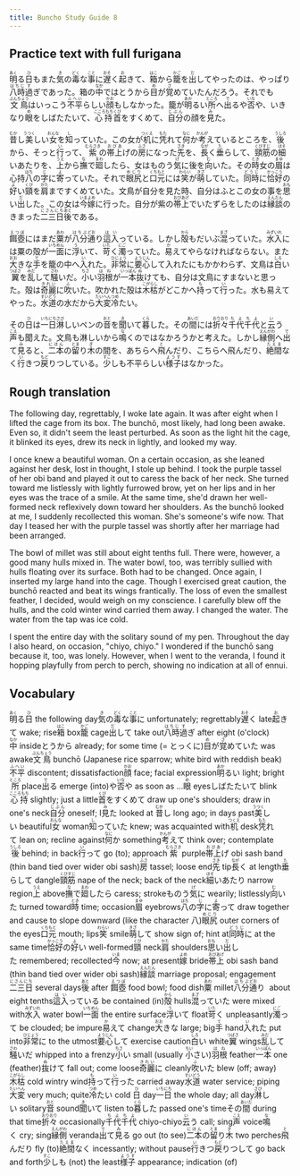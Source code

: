 ```yaml
---
title: Buncho Study Guide 8
---
```


## Practice text with full furigana

<p>
<ruby><rb>明</rb><rt>あく</rt></ruby>る<ruby><rb>日</rb><rt>ひ</rt></ruby>もまた<ruby><rb>気</rb><rt>き</rt></ruby>の<ruby><rb>毒</rb><rt>どく</rt></ruby>な<ruby><rb>事</rb><rt>こと</rt></ruby>に<ruby><rb>遅</rb><rt>おそ</rt></ruby>く<ruby><rb>起</rb><rt>お</rt></ruby>きて、<ruby><rb>箱</rb><rt>はこ</rt></ruby>から<ruby><rb>籠</rb><rt>かご</rt></ruby>を<ruby><rb>出</rb><rt>だ</rt></ruby>してやったのは、やっぱり<ruby><rb>八時</rb><rt>はちじ</rt></ruby><ruby><rb>過</rb><rt>す</rt></ruby>ぎであった。箱の<ruby><rb>中</rb><rt>なか</rt></ruby>ではとうから<ruby><rb>目</rb><rt>め</rt></ruby>が<ruby><rb>覚</rb><rt>さ</rt></ruby>めていたんだろう。それでも<ruby><rb>文鳥</rb><rt>ぶんちょう</rt></ruby>はいっこう<ruby><rb>不平</rb><rt>ふへい</rt></ruby>らしい<ruby><rb>顔</rb><rt>かお</rt></ruby>もしなかった。籠が<ruby><rb>明</rb><rt>あか</rt></ruby>るい<ruby><rb>所</rb><rt>ところ</rt></ruby>へ<ruby><rb>出</rb><rt>で</rt></ruby>るや<ruby><rb>否</rb><rt>いな</rt></ruby>や、いきなり<ruby><rb>眼</rb><rt>め</rt></ruby>をしばたたいて、<ruby><rb>心持</rb><rt>こころもち</rt></ruby><ruby><rb>首</rb><rt>くび</rt></ruby>をすくめて、<ruby><rb>自分</rb><rt>じぶん</rt></ruby>の顔を<ruby><rb>見</rb><rt>み</rt></ruby>た。
</p>

<p>
<ruby><rb>昔</rb><rt>むか</rt></ruby>し<ruby><rb>美</rb><rt>うつく</rt></ruby>しい<ruby><rb>女</rb><rt>おんな</rt></ruby>を<ruby><rb>知</rb><rt>し</rt></ruby>っていた。この女が<ruby><rb>机</rb><rt>つくえ</rt></ruby>に<ruby><rb>凭</rb><rt>もた</rt></ruby>れて<ruby><rb>何</rb><rt>なに</rt></ruby>か<ruby><rb>考</rb><rt>かんが</rt></ruby>えているところを、<ruby><rb>後</rb><rt>うしろ</rt></ruby>から、そっと<ruby><rb>行</rb><rt>い</rt></ruby>って、<ruby><rb>紫</rb><rt>むらさき</rt></ruby>の<ruby><rb>帯上</rb><rt>おびあ</rt></ruby>げの<ruby><rb>房</rb><rt>ふさ</rt></ruby>になった<ruby><rb>先</rb><rt>さき</rt></ruby>を、<ruby><rb>長</rb><rt>なが</rt></ruby>く<ruby><rb>垂</rb><rt>た</rt></ruby>らして、<ruby><rb>頸筋</rb><rt>くびすじ</rt></ruby>の<ruby><rb>細</rb><rt>ほそ</rt></ruby>いあたりを、<ruby><rb>上</rb><rt>うえ</rt></ruby>から<ruby><rb>撫</rb><rt>な</rt></ruby>で<ruby><rb>廻</rb><rt>まわ</rt></ruby>したら、女はものう<ruby><rb>気</rb><rt>げ</rt></ruby>に後を<ruby><rb>向</rb><rt>む</rt></ruby>いた。その<ruby><rb>時</rb><rt>とき</rt></ruby>女の<ruby><rb>眉</rb><rt>まゆ</rt></ruby>は心持<ruby><rb>八</rb><rt>はち</rt></ruby>の<ruby><rb>字</rb><rt>じ</rt></ruby>に<ruby><rb>寄</rb><rt>よ</rt></ruby>っていた。それで<ruby><rb>眼尻</rb><rt>めじり</rt></ruby>と<ruby><rb>口元</rb><rt>くちもと</rt></ruby>には<ruby><rb>笑</rb><rt>わらい</rt></ruby>が<ruby><rb>萌</rb><rt>きざ</rt></ruby>していた。<ruby><rb>同時</rb><rt>どうじ</rt></ruby>に<ruby><rb>恰好</rb><rt>かっこう</rt></ruby>の<ruby><rb>好</rb><rt>よ</rt></ruby>い<ruby><rb>頸</rb><rt>くび</rt></ruby>を<ruby><rb>肩</rb><rt>かた</rt></ruby>まですくめていた。文鳥が自分を見た時、自分はふとこの女の事を<ruby><rb>思</rb><rt>おも</rt></ruby>い<ruby><rb>出</rb><rt>だ</rt></ruby>した。この女は<ruby><rb>今</rb><rt>いま</rt></ruby><ruby><rb>嫁</rb><rt>よめ</rt></ruby>に行った。自分が紫の<ruby><rb>帯上</rb><rt>おびあげ</rt></ruby>でいたずらをしたのは<ruby><rb>縁談</rb><rt>えんだん</rt></ruby>のきまった<ruby><rb>二三日</rb><rt>にさんにち</rt></ruby><ruby><rb>後</rb><rt>あと</rt></ruby>である。
</p>

<p>
<ruby><rb>餌壺</rb><rt>えつぼ</rt></ruby>にはまだ<ruby><rb>粟</rb><rt>あわ</rt></ruby>が<ruby><rb>八分</rb><rt>はちぶ</rt></ruby><ruby><rb>通</rb><rt>どお</rt></ruby>り<ruby><rb>這入</rb><rt>はい</rt></ruby>っている。しかし<ruby><rb>殻</rb><rt>から</rt></ruby>もだいぶ<ruby><rb>混</rb><rt>まざ</rt></ruby>っていた。<ruby><rb>水入</rb><rt>みずいれ</rt></ruby>には粟の殻が<ruby><rb>一面</rb><rt>いちめん</rt></ruby>に<ruby><rb>浮</rb><rt>う</rt></ruby>いて、<ruby><rb>苛</rb><rt>いた</rt></ruby>く<ruby><rb>濁</rb><rt>にご</rt></ruby>っていた。<ruby><rb>易</rb><rt>か</rt></ruby>えてやらなければならない。また<ruby><rb>大</rb><rt>おお</rt></ruby>きな<ruby><rb>手</rb><rt>て</rt></ruby>を籠の中へ<ruby><rb>入</rb><rt>い</rt></ruby>れた。<ruby><rb>非常</rb><rt>ひじょう</rt></ruby>に<ruby><rb>要心</rb><rt>ようじん</rt></ruby>して入れたにもかかわらず、文鳥は<ruby><rb>白</rb><rt>しろ</rt></ruby>い<ruby><rb>翼</rb><rt>つばさ</rt></ruby>を<ruby><rb>乱</rb><rt>みだ</rt></ruby>して<ruby><rb>騒</rb><rt>さわ</rt></ruby>いだ。<ruby><rb>小</rb><rt>ちさ</rt></ruby>い<ruby><rb>羽根</rb><rt>はね</rt></ruby>が<ruby><rb>一本</rb><rt>いっぽん</rt></ruby><ruby><rb>抜</rb><rt>ぬ</rt></ruby>けても、自分は文鳥にすまないと思った。殻は<ruby><rb>奇麗</rb><rt>きれい</rt></ruby>に<ruby><rb>吹</rb><rt>ふ</rt></ruby>いた。吹かれた殻は<ruby><rb>木枯</rb><rt>こがらし</rt></ruby>がどこかへ<ruby><rb>持</rb><rt>も</rt></ruby>って<ruby><rb>行</rb><rt>い</rt></ruby>った。水も易えてやった。<ruby><rb>水道</rb><rt>すいどう</rt></ruby>の水だから<ruby><rb>大変</rb><rt>たいへん</rt></ruby><ruby><rb>冷</rb><rt>つめ</rt></ruby>たい。
</p>

<p>
その<ruby><rb>日</rb><rt>ひ</rt></ruby>は<ruby><rb>一日</rb><rt>いちにち</rt></ruby><ruby><rb>淋</rb><rt>さび</rt></ruby>しいペンの<ruby><rb>音</rb><rt>おと</rt></ruby>を<ruby><rb>聞</rb><rt>き</rt></ruby>いて<ruby><rb>暮</rb><rt>くら</rt></ruby>した。その<ruby><rb>間</rb><rt>あいだ</rt></ruby>には<ruby><rb>折々</rb><rt>おりおり</rt></ruby><ruby><rb>千代千代</rb><rt>ちよちよ</rt></ruby>と<ruby><rb>云</rb><rt>い</rt></ruby>う<ruby><rb>声</rb><rt>こえ</rt></ruby>も聞えた。文鳥も淋しいから<ruby><rb>鳴</rb><rt>な</rt></ruby>くのではなかろうかと考えた。しかし<ruby><rb>縁側</rb><rt>えんがわ</rt></ruby>へ<ruby><rb>出</rb><rt>で</rt></ruby>て<ruby><rb>見</rb><rt>み</rt></ruby>ると、<ruby><rb>二本</rb><rt>にほん</rt></ruby>の<ruby><rb>留</rb><rt>とま</rt></ruby>り<ruby><rb>木</rb><rt>ぎ</rt></ruby>の間を、あちらへ<ruby><rb>飛</rb><rt>と</rt></ruby>んだり、こちらへ飛んだり、<ruby><rb>絶間</rb><rt>たえま</rt></ruby>なく<ruby><rb>行</rb><rt>い</rt></ruby>きつ<ruby><rb>戻</rb><rt>もど</rt></ruby>りつしている。<ruby><rb>少</rb><rt>すこ</rt></ruby>しも不平らしい<ruby><rb>様子</rb><rt>ようす</rt></ruby>はなかった。
</p>


## Rough translation

The following day, regrettably, I woke late again. It was after eight when I lifted the cage from its box. The bunchō, most likely, had long been awake. Even so, it didn't seem the least perturbed. As soon as the light hit the cage, it blinked its eyes, drew its neck in lightly, and looked my way. 

I once knew a beautiful woman. On a certain occasion, as she leaned against her desk, lost in thought, I stole up behind. I took the purple tassel of her obi band and played it out to caress the back of her neck. She turned toward me listlessly with lightly furrowed brow, yet on her lips and in her eyes was the trace of a smile. At the same time, she'd drawn her well-formed neck reflexively down toward her shoulders. As the bunchō looked at me, I suddenly recollected this woman. She's someone's wife now. That day I teased her with the purple tassel was shortly after her marriage had been arranged.

The bowl of millet was still about eight tenths full. There were, however, a good many hulls mixed in. The water bowl, too, was terribly sullied with hulls floating over its surface. Both had to be changed. Once again, I inserted my large hand into the cage. Though I exercised great caution, the bunchō reacted and beat its wings frantically. The loss of even the smallest feather, I decided, would weigh on my conscience. I carefully blew off the hulls, and the cold winter wind carried them away. I changed the water. The water from the tap was ice cold.

I spent the entire day with the solitary sound of my pen. Throughout the day I also heard, on occasion, "chiyo, chiyo." I wondered if the bunchō sang because it, too, was lonely. However, when I went to the veranda, I found it hopping playfully from perch to perch, showing no indication at all of ennui.   


## Vocabulary

<p>
<span class="vocabstudy"><ruby><rb>明</rb><rt>あく</rt></ruby>る<ruby><rb>日</rb><rt>ひ</rt></ruby>&nbsp;the following day</span><span class="vocabstudy"><ruby><rb>気</rb><rt>き</rt></ruby>の<ruby><rb>毒</rb><rt>どく</rt></ruby>な<ruby><rb>事</rb><rt>こと</rt></ruby>に&nbsp;unfortunately; regrettably</span><span class="vocabstudy"><ruby><rb>遅</rb><rt>おそ</rt></ruby>く&nbsp;late</span><span class="vocabstudy"><ruby><rb>起</rb><rt>お</rt></ruby>きて&nbsp;wake; rise</span><span class="vocabstudy"><ruby><rb>箱</rb><rt>はこ</rt></ruby>&nbsp;box</span><span class="vocabstudy"><ruby><rb>籠</rb><rt>かご</rt></ruby>&nbsp;cage</span><span class="vocabstudy"><ruby><rb>出</rb><rt>だ</rt></ruby>して&nbsp;take out</span><span class="vocabstudy"><ruby><rb>八時</rb><rt>はちじ</rt></ruby><ruby><rb>過</rb><rt>す</rt></ruby>ぎ&nbsp;after eight (o'clock)</span><span class="vocabstudy"><ruby><rb>中</rb><rt>なか</rt></ruby>&nbsp;inside</span><span class="vocabstudy">とうから&nbsp;already; for some time (= とっくに)</span><span class="vocabstudy"><ruby><rb>目</rb><rt>め</rt></ruby>が<ruby><rb>覚</rb><rt>さ</rt></ruby>めていた&nbsp;was awake</span><span class="vocabstudy"><ruby><rb>文鳥</rb><rt>ぶんちょう</rt></ruby>&nbsp;bunchō (Japanese rice sparrow; white bird with reddish beak)</span><span class="vocabstudy"><ruby><rb>不平</rb><rt>ふへい</rt></ruby>&nbsp;discontent; dissatisfaction</span><span class="vocabstudy"><ruby><rb>顔</rb><rt>かお</rt></ruby>&nbsp;face; facial expression</span><span class="vocabstudy"><ruby><rb>明</rb><rt>あか</rt></ruby>るい&nbsp;light; bright</span><span class="vocabstudy"><ruby><rb>所</rb><rt>ところ</rt></ruby>&nbsp;place</span><span class="vocabstudy"><ruby><rb>出</rb><rt>で</rt></ruby>る&nbsp;emerge (into)</span><span class="vocabstudy">や<ruby><rb>否</rb><rt>いな</rt></ruby>や&nbsp;as soon as ...</span><span class="vocabstudy"><ruby><rb>眼</rb><rt>め</rt></ruby>&nbsp;eyes</span><span class="vocabstudy">しばたたいて&nbsp;blink</span><span class="vocabstudy"><ruby><rb>心持</rb><rt>こころもち</rt></ruby>&nbsp;slightly; just a little</span><span class="vocabstudy"><ruby><rb>首</rb><rt>くび</rt></ruby>をすくめて&nbsp;draw up one's shoulders; draw in one's neck</span><span class="vocabstudy"><ruby><rb>自分</rb><rt>じぶん</rt></ruby>&nbsp;oneself; I</span><span class="vocabstudy"><ruby><rb>見</rb><rt>み</rt></ruby>た&nbsp;looked at</span>
<span class="vocabstudy"><ruby><rb>昔</rb><rt>むか</rt></ruby>し&nbsp;long ago; in days past</span><span class="vocabstudy"><ruby><rb>美</rb><rt>うつく</rt></ruby>しい&nbsp;beautiful</span><span class="vocabstudy"><ruby><rb>女</rb><rt>おんな</rt></ruby>&nbsp;woman</span><span class="vocabstudy"><ruby><rb>知</rb><rt>し</rt></ruby>っていた&nbsp;knew; was acquainted with</span><span class="vocabstudy"><ruby><rb>机</rb><rt>つくえ</rt></ruby>&nbsp;desk</span><span class="vocabstudy"><ruby><rb>凭</rb><rt>もた</rt></ruby>れて&nbsp;lean on; recline against</span><span class="vocabstudy"><ruby><rb>何</rb><rt>なに</rt></ruby>か&nbsp;something</span><span class="vocabstudy"><ruby><rb>考</rb><rt>かんが</rt></ruby>えて&nbsp;think over; contemplate</span><span class="vocabstudy"><ruby><rb>後</rb><rt>うしろ</rt></ruby>&nbsp;behind; in back</span><span class="vocabstudy"><ruby><rb>行</rb><rt>い</rt></ruby>って&nbsp;go (to); approach</span><span class="vocabstudy"><ruby><rb>紫</rb><rt>むらさき</rt></ruby>&nbsp;purple</span><span class="vocabstudy"><ruby><rb>帯上</rb><rt>おびあ</rt></ruby>げ&nbsp;obi sash band (thin band tied over wider obi sash)</span><span class="vocabstudy"><ruby><rb>房</rb><rt>ふさ</rt></ruby>&nbsp;tassel; loose end</span><span class="vocabstudy"><ruby><rb>先</rb><rt>さき</rt></ruby>&nbsp;tip</span><span class="vocabstudy"><ruby><rb>長</rb><rt>なが</rt></ruby>く&nbsp;at length</span><span class="vocabstudy"><ruby><rb>垂</rb><rt>た</rt></ruby>らして&nbsp;dangle</span><span class="vocabstudy"><ruby><rb>頸筋</rb><rt>くびすじ</rt></ruby>&nbsp;nape of the neck; back of the neck</span><span class="vocabstudy"><ruby><rb>細</rb><rt>ほそ</rt></ruby>いあたり&nbsp;narrow region</span><span class="vocabstudy"><ruby><rb>上</rb><rt>うえ</rt></ruby>&nbsp;above</span><span class="vocabstudy"><ruby><rb>撫</rb><rt>な</rt></ruby>で<ruby><rb>廻</rb><rt>まわ</rt></ruby>したら&nbsp;caress; stroke</span><span class="vocabstudy">ものう<ruby><rb>気</rb><rt>げ</rt></ruby>に&nbsp;wearily; listlessly</span><span class="vocabstudy"><ruby><rb>向</rb><rt>む</rt></ruby>いた&nbsp;turned toward</span><span class="vocabstudy"><ruby><rb>時</rb><rt>とき</rt></ruby>&nbsp;time; occasion</span><span class="vocabstudy"><ruby><rb>眉</rb><rt>まゆ</rt></ruby>&nbsp;eyebrows</span><span class="vocabstudy"><ruby><rb>八</rb><rt>はち</rt></ruby>の<ruby><rb>字</rb><rt>じ</rt></ruby>に<ruby><rb>寄</rb><rt>よ</rt></ruby>って&nbsp;draw together and cause to slope downward (like the character 八)</span><span class="vocabstudy"><ruby><rb>眼尻</rb><rt>めじり</rt></ruby>&nbsp;outer corners of the eyes</span><span class="vocabstudy"><ruby><rb>口元</rb><rt>くちもと</rt></ruby>&nbsp;mouth; lips</span><span class="vocabstudy"><ruby><rb>笑</rb><rt>わらい</rt></ruby>&nbsp;smile</span><span class="vocabstudy"><ruby><rb>萌</rb><rt>きざ</rt></ruby>して&nbsp;show sign of; hint at</span><span class="vocabstudy"><ruby><rb>同時</rb><rt>どうじ</rt></ruby>に&nbsp;at the same time</span><span class="vocabstudy"><ruby><rb>恰好</rb><rt>かっこう</rt></ruby>の<ruby><rb>好</rb><rt>よ</rt></ruby>い&nbsp;well-formed</span><span class="vocabstudy"><ruby><rb>頸</rb><rt>くび</rt></ruby>&nbsp;neck</span><span class="vocabstudy"><ruby><rb>肩</rb><rt>かた</rt></ruby>&nbsp;shoulders</span><span class="vocabstudy"><ruby><rb>思</rb><rt>おも</rt></ruby>い<ruby><rb>出</rb><rt>だ</rt></ruby>した&nbsp;remembered; recollected</span><span class="vocabstudy"><ruby><rb>今</rb><rt>いま</rt></ruby>&nbsp;now; at present</span><span class="vocabstudy"><ruby><rb>嫁</rb><rt>よめ</rt></ruby>&nbsp;bride</span><span class="vocabstudy"><ruby><rb>帯上</rb><rt>おびあげ</rt></ruby>&nbsp;obi sash band (thin band tied over wider obi sash)</span><span class="vocabstudy"><ruby><rb>縁談</rb><rt>えんだん</rt></ruby>&nbsp;marriage proposal; engagement</span><span class="vocabstudy"><ruby><rb>二三日</rb><rt>にさんにち</rt></ruby>&nbsp;several days</span><span class="vocabstudy"><ruby><rb>後</rb><rt>あと</rt></ruby>&nbsp;after</span>
<span class="vocabstudy"><ruby><rb>餌壺</rb><rt>えつぼ</rt></ruby>&nbsp;food bowl; food dish</span><span class="vocabstudy"><ruby><rb>粟</rb><rt>あわ</rt></ruby>&nbsp;millet</span><span class="vocabstudy"><ruby><rb>八分</rb><rt>はちぶ</rt></ruby><ruby><rb>通</rb><rt>どお</rt></ruby>り&nbsp; about eight tenths</span><span class="vocabstudy"><ruby><rb>這入</rb><rt>はい</rt></ruby>っている&nbsp;be contained (in)</span><span class="vocabstudy"><ruby><rb>殻</rb><rt>から</rt></ruby>&nbsp;hulls</span><span class="vocabstudy"><ruby><rb>混</rb><rt>まざ</rt></ruby>っていた&nbsp;were mixed with</span><span class="vocabstudy"><ruby><rb>水入</rb><rt>みずいれ</rt></ruby>&nbsp;water bowl</span><span class="vocabstudy"><ruby><rb>一面</rb><rt>いちめん</rt></ruby>&nbsp;the entire surface</span><span class="vocabstudy"><ruby><rb>浮</rb><rt>う</rt></ruby>いて&nbsp;float</span><span class="vocabstudy"><ruby><rb>苛</rb><rt>いた</rt></ruby>く&nbsp;unpleasantly</span><span class="vocabstudy"><ruby><rb>濁</rb><rt>にご</rt></ruby>って&nbsp;be clouded; be impure</span><span class="vocabstudy"><ruby><rb>易</rb><rt>か</rt></ruby>えて&nbsp;change</span><span class="vocabstudy"><ruby><rb>大</rb><rt>おお</rt></ruby>きな&nbsp;large; big</span><span class="vocabstudy"><ruby><rb>手</rb><rt>て</rt></ruby>&nbsp;hand</span><span class="vocabstudy"><ruby><rb>入</rb><rt>い</rt></ruby>れた&nbsp;put into</span><span class="vocabstudy"><ruby><rb>非常</rb><rt>ひじょう</rt></ruby>に&nbsp;to the utmost</span><span class="vocabstudy"><ruby><rb>要心</rb><rt>ようじん</rt></ruby>して&nbsp;exercise caution</span><span class="vocabstudy"><ruby><rb>白</rb><rt>しろ</rt></ruby>い&nbsp;white</span><span class="vocabstudy"><ruby><rb>翼</rb><rt>つばさ</rt></ruby>&nbsp;wings</span><span class="vocabstudy"><ruby><rb>乱</rb><rt>みだ</rt></ruby>して<ruby><rb>騒</rb><rt>さわ</rt></ruby>いだ&nbsp;whipped into a frenzy</span><span class="vocabstudy"><ruby><rb>小</rb><rt>ちさ</rt></ruby>い&nbsp;small (usually <ruby><rb>小</rb><rt>ちい</rt></ruby>さい)</span><span class="vocabstudy"><ruby><rb>羽根</rb><rt>はね</rt></ruby>&nbsp;feather</span><span class="vocabstudy"><ruby><rb>一本</rb><rt>いっぽん</rt></ruby>&nbsp;one (feather)</span><span class="vocabstudy"><ruby><rb>抜</rb><rt>ぬ</rt></ruby>けて&nbsp;fall out; come loose</span><span class="vocabstudy"><ruby><rb>奇麗</rb><rt>きれい</rt></ruby>に&nbsp;cleanly</span><span class="vocabstudy"><ruby><rb>吹</rb><rt>ふ</rt></ruby>いた&nbsp;blew (off; away)</span><span class="vocabstudy"><ruby><rb>木枯</rb><rt>こがらし</rt></ruby>&nbsp;cold wintry wind</span><span class="vocabstudy"><ruby><rb>持</rb><rt>も</rt></ruby>って<ruby><rb>行</rb><rt>い</rt></ruby>った&nbsp;carried away</span><span class="vocabstudy"><ruby><rb>水道</rb><rt>すいどう</rt></ruby>&nbsp;water service; piping</span><span class="vocabstudy"><ruby><rb>大変</rb><rt>たいへん</rt></ruby>&nbsp;very much; quite</span><span class="vocabstudy"><ruby><rb>冷</rb><rt>つめ</rt></ruby>たい&nbsp;cold</span>
<span class="vocabstudy"><ruby><rb>日</rb><rt>ひ</rt></ruby>&nbsp;day</span><span class="vocabstudy"><ruby><rb>一日</rb><rt>いちにち</rt></ruby>&nbsp;the whole day; all day</span><span class="vocabstudy"><ruby><rb>淋</rb><rt>さび</rt></ruby>しい&nbsp;solitary</span><span class="vocabstudy"><ruby><rb>音</rb><rt>おと</rt></ruby>&nbsp;sound</span><span class="vocabstudy"><ruby><rb>聞</rb><rt>き</rt></ruby>いて&nbsp;listen to</span><span class="vocabstudy"><ruby><rb>暮</rb><rt>くら</rt></ruby>した&nbsp;passed one's time</span><span class="vocabstudy">その<ruby><rb>間</rb><rt>あいだ</rt></ruby>&nbsp;during that time</span><span class="vocabstudy"><ruby><rb>折々</rb><rt>おりおり</rt></ruby>&nbsp;occasionally</span><span class="vocabstudy"><ruby><rb>千代千代</rb><rt>ちよちよ</rt></ruby>&nbsp;chiyo-chiyo</span><span class="vocabstudy"><ruby><rb>云</rb><rt>い</rt></ruby>う&nbsp;call; sing</span><span class="vocabstudy"><ruby><rb>声</rb><rt>こえ</rt></ruby>&nbsp;voice</span><span class="vocabstudy"><ruby><rb>鳴</rb><rt>な</rt></ruby>く&nbsp;cry; sing</span><span class="vocabstudy"><ruby><rb>縁側</rb><rt>えんがわ</rt></ruby>&nbsp;veranda</span><span class="vocabstudy"><ruby><rb>出</rb><rt>で</rt></ruby>て<ruby><rb>見</rb><rt>み</rt></ruby>る&nbsp;go out (to see)</span><span class="vocabstudy"><ruby><rb>二本</rb><rt>にほん</rt></ruby>の<ruby><rb>留</rb><rt>とま</rt></ruby>り<ruby><rb>木</rb><rt>ぎ</rt></ruby>&nbsp;two perches</span><span class="vocabstudy"><ruby><rb>飛</rb><rt>と</rt></ruby>んだり&nbsp;fly (to)</span><span class="vocabstudy"><ruby><rb>絶間</rb><rt>たえま</rt></ruby>なく&nbsp;incessantly; without pause</span><span class="vocabstudy"><ruby><rb>行</rb><rt>い</rt></ruby>きつ<ruby><rb>戻</rb><rt>もど</rt></ruby>りつして&nbsp;go back and forth</span><span class="vocabstudy"><ruby><rb>少</rb><rt>すこ</rt></ruby>しも&nbsp;(not) the least</span><span class="vocabstudy"><ruby><rb>様子</rb><rt>ようす</rt></ruby>&nbsp;appearance; indication (of)</span>
</p>
